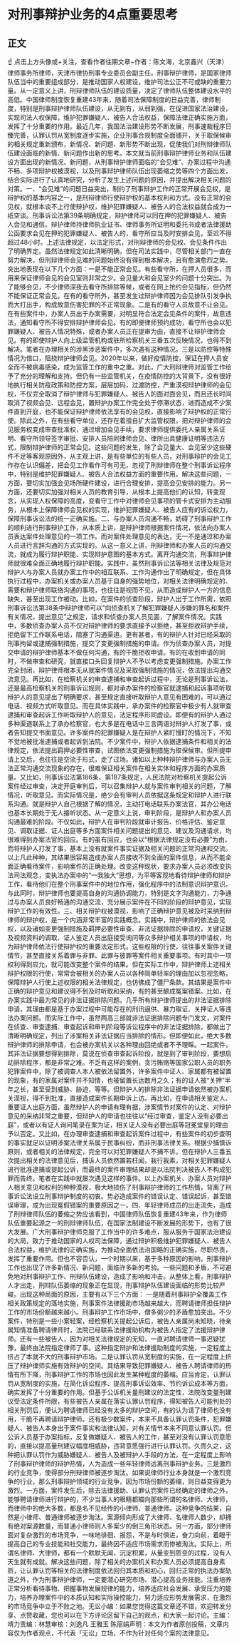# 对刑事辩护业务的4点重要思考
## 正文
☝ 点击上方头像或+关注，查看作者往期文章~作者：陈文海，北京鑫兴（天津）律师事务所律师，天津市律协刑事专业委员会副主任。刑事辩护律师，是国家律师队伍当中的重要组成部分，是推动国家人权建设，维护司法公正不可或缺的重要力量。从一定意义上讲，刑辩律师队伍的建设质量，决定了律师队伍整体建设水平的高低。中国律师制度恢复重建43年来，随着司法保障制度的日益完善，律师制度，特别是刑事辩护律师队伍建设，从无到有，从弱到强，在促进国家法治建设，实现司法人权保障，维护犯罪嫌疑人、被告人合法权益，保障法律正确实施方面，发挥了十分重要的作用。最近几年，我国法治建设形势不断发展，刑事速裁程序日臻完善，认罪认罚从宽制度逐步实施，企业刑事合规制度全面铺开，关于取保候审的相关规定重新颁布，新情况、新问题、新形势不断出现，促使我们对刑辩律师队伍建设面临的新情、新问题作出新的思考。本文就当前刑事辩护律师业务和队伍建设方面出现的新情况、新问题，从刑事辩护律师面临的“会见难”、办案过程中沟通不畅、多项辩护权被漠视，以及刑事辩护律师队伍出现萎缩之势等四个方面出发，结合实际进行了认真地研究，分析了发生上述问题的原因，并提出解决相关问题的对策。一、“会见难”的问题日益突出，制约了刑事辩护工作的正常开展会见权，是辩护权的基本内容之一，是刑辩律师行使辩护权的基本权利和方式。没有正常的会见权，就根本谈不上行使辩护权，维护犯罪嫌疑人、被告人的合法权益就会成为一纸空谈。刑事诉讼法第39条明确规定，辩护律师可以同在押的犯罪嫌疑人、被告人会见和通信。辩护律师持律师执业证书、律师事务所证明和委托书或者法律援助公函要求会见在押的犯罪嫌疑人、被告人的，看守所应当及时安排会见，至迟不得超过48小时。上述法律规定，以法定形式，对刑辩律师的会见权、会见条件作出了明确界定。虽然法律规定如此清晰明确，但在司法实践中，尽管相关部门一直在努力解决，但刑辩律师会见难的问题始终没有得到根本解决，且有愈演愈烈之势。突出地表现在以下几个方面：一是不能正常会见。有些看守所，在押人员很多，而用来保证律师会见的会见室则非常之少。会见量大和会见室少的问题十分突出。为了能够会见，不少律师深夜去看守所排除等候，或者在网上抢约会见指标，但仍然不能保证正常会见。在有的看守所外，甚至发生过辩护律师因为会见排队引发争执而大打出手，构成故意伤害犯罪的不正常现象。二是有的看守人员故意不让会见。在有些案件中，办案人员出于办案需要，对明显符合法定会见条件的案件，故意违法，通知看守所不得安排辩护律师会见。有的即便律师预约成功，看守所也会以犯罪嫌疑人、被告人情况特殊，或者办案人员正在提审为由，直接不让辩护律师会见。有的即使辩护人向上级监管机构或驻所检察机关三番五次反映情况，也得不到解决。笔者在办理相关的涉黑涉恶案件中，多次遇有这种情况。三是以防控等特殊情况为借口，阻挠辩护律师会见。2020年以来，做好疫情防控，保证在押人员安全而不被病毒感染，成为监管工作的重中之重。对此，广大刑辩律师对监管工作给予了充分的理解和支持。但仍有一些监管机关，在疫情防控的大背景下，没有很好地执行相关防疫政策和防控方案，层层加码，过渡防控，严重漠视辩护律师的会见权，不仅完全取消了辩护律师与犯罪嫌疑人、被告人的面对面会见，而且还长时间取消了视频会见、远程会见，置辩护办案工作完全处于停滞状态，进而造成不少案件直到开庭，也不能保证辩护律师依法享有的会见权，直接影响了辩护权的正常行使。除此之外，在有些看守单位，还存在着擅自扩大监管权限，把对辩护律师的会见服务权变成审查批准权，通过增加会见手续，要求律师提供委托人亲属关系证明、看守所领导签字审批、安排人员陪同律师会见、律所出具健康证明等违法方式，限制辩护律师的正常会见。这些问题的发生，除了会见量大、会见室少这些硬件不足等客观原因外，从主观上讲，是有些单位的有些人员，对刑事辩护的会见工作存在认识偏差，把会见工作看作可有可无，忽视了刑辩律师在整个刑事诉讼程序中，特别是维护犯罪嫌疑人、被告人合法权益方面的重要作用。解决这些问题，一方面，要切实加强会见场所硬件建设，进行合理安排，提高会见安排的能力。另一方面，还要切实加强对相关人员的教育引导，从根本上提高他们的认知，转变观念，从实现人权保障的高度，变看守工作中对律师会见事项的管卡式安排为主动服务，从根本上保障律师会见权的实现，维护犯罪嫌疑人、被告人应有的诉讼权力，保障刑事诉讼法的统一正确实施。二、与办案人员沟通不畅，妨碍了刑事辩护工作的顺利进行刑事辩护工作，从本质上讲，是辩护律师根据案件情况，依法向办案人员表达案件处理意见的一项工作。而对案件处理意见的表达，无一不是通过和办案人员进行言辞沟通的方式实现的。从这一意义上讲，刑辩律师和办案人员的沟通交流，就成为履行辩护职能、实现辩护意图的基本方式。离开沟通交流，刑事辩护律师就很难全面正确地履行辩护职能。实践中，虽然刑事诉讼法等相关法律及规范对辩护人与办案人员就办案工作中的相互联系、工作沟通作出了明确规定，但在具体执行过程中，办案机关或办案人员基于自身的强势地位，对相关法律明确规定的、需要和辩护律师联络沟通的事项，也往往是视而不见，从而造成辩护人一方的信息缺失，甚至出现工作被动。比如，在案件的侦查阶段，辩护人出于工作所需，依照刑事诉讼法第38条中辩护律师可以“向侦查机关了解犯罪嫌疑人涉嫌的罪名和案件有关情况，提出意见”之规定，请求和侦查办案人员见面，了解案件情况。实践中，多数侦查办案人员不仅对辩护律师的要求直接予以拒绝，甚至拒收辩护手续，拒绝留下工作联系电话，阻塞了沟通渠道。更有甚者，有的辩护人针对已经采取的刑事拘留或逮捕强制措施，提交了变更强制措施的申请。作为侦查办案人员，对提交申请的辩护律师基本不做任何沟通，有的干脆拒收申请。有的在收到申请的同时，不做审查和研究，就直接口头回复辩护人不予以考虑变更强制措施。办案工作完全封闭，辩护律师根本无从就案件情况及采取强制措施的情况，依法提出沟通交流意见。再比如，在检察机关的审查逮捕和审查起诉过程中，无论是刑事诉讼法，还是最高检察机关的刑事诉讼规则，都对承办案件的检察官就逮捕和起诉事项听取辩护人的意见提出了明确要求，甚至规定直接听取辩护人意见有困难的，可以通过电话、视频方式听取意见。而在具体实践中，承办案件的检察官中极少有人就审查逮捕和审查起诉工作听取辩护人的意见，法定程序形同虚设。即便有的辩护人通过多种渠道联系上了承办检察官，也大多是在电话中三言两语对辩护人打发了事，或者告知提交书面意见。许多案件的犯罪嫌疑人是在辩护人紧盯慢盯的情况下，不知不觉地被批准逮捕或者起诉到法院。不少案件中，辩护人依据逮捕条件和相关的法律规定，依法提出羁押必要性审查，试图依法变更强制措施为取保候审。但所提申请上交后，也往往是空流于形式，走了过场。诸如以上种种辩护律师与办案人员无法正常沟通交流现象的存在，很难保证相关案件在相关实体和程序方面的办案质量。又比如，刑事诉讼法第186条、第187条规定，人民法院对检察机关提起公诉案件经过审查，决定开庭审判后，可以召集辩护人就与案件审判相关的问题，了解情况，听取意见。而实际情况是，绝少会有审判人员依据这条规定和辩护人进行联系沟通。就是辩护人自己根据了解的情况，主动打电话联系办案法官，其办公电话也基本长期处于无人接听状态。从一定意义上说，审判阶段，是辩护人和办案人员沟通最难的阶段。不仅如此，辩护人在审判阶段就审计报告、价格评估、鉴定意见、调取证据、证人出庭等多方面案件相关问题提出的意见、建议及沟通请求，均很难得到办案法官的回应。有的虽有回应，也会以“根据法律规定没有必要”为由，而将辩护人打发了事，基本上没有就案件事实证据及相关问题的正常沟通和交流。以上凡此种种，其结果很容易造成办案人员接收不到全面的案件信息，从而不能全面正确看待案件，影响案件的正确处理。改变这种现状，要求办案人员必须改变执法司法观念，变执法办案中的“一我独大”思想，为平等客观地看待辩护律师和辩护工作，看待他们在整个刑事案件中的地位作用，强化程序中的法制意识辩护意识。与此同时，辩护律师也要提高自身的沟通协调能力，特别是文字沟通能力，力争通过与办案人员良好畅通的沟通交流，充分展示案件在不同的阶段的辩护意见，实现辩护工作的有效性。三、相关辩护权被漠视，影响了正确辩护意见被及时采纳刑辩律师的辩护权，是一个内涵非常丰富的实践概念。实践中，辩护律师的依法会见权，以及诸如变更强制措施及羁押必要性审查、非法证据排除的申请权，关键证据及视频资料的调取、证人鉴定人员出庭接受询问等众多辩护相关事项的申请权，均为辩护律师依法行使辩护权的重要法定形式。这些权限的行使，往往事关案件关键情节，甚至直接关系着罪与非罪、此罪与彼罪等案件相关重要事项。有时其中一项权利得到应允，就可能改变整个案件的结果。但在实际工作中，辩护律师上述相关辩护权限的行使，常常会被相关的办案人员以各种简单轻率的理由加以忽视忽略，保障辩护人行使上述权限的相关法律规定，也仿佛成了僵尸条款。其结果是案件中正确的辩护意见和建议得不到及时听取和采纳，有的甚至酿成冤案错案。比如，在办案实践中最为常见的非法证据排除问题。几乎所有辩护律师提出的非法证据排除申请，其理由都是基于办案过程中可能存在的刑讯逼供、暴力取证、关押证人等违法办案问题。而实际工作中，虽然两高三部就非法证据排除问题专门发文，对案件在侦查、审查逮捕、审查起诉和审判阶段等诉讼程序中的非法证据排除，都做出了清晰明确规定，列出了涉案相关非法证据应当排除的情形。但即便如此，绝大多数辩护律师的排除申请，也会被办案机关以各种理由回绝或者不予理睬。一起案件，其非法证据要想得到排除，莫说在侦查审查起诉阶段，就是到了审判阶段，要想启动排除程序，都是非常之难。不乏有这样的案例，贪污贿赂等国家公职人员的职务犯罪案件中，除了被调查人本人被依法留置外，许多案件中证人、家属都有被留置的现象，有的家属对案件并不知情，也被留置长达数月之久；有的证人被“关押”半年之长，甚至受到威胁、胁迫，等等。但辩护人的排除非法证据申请依然被办案机关漠视，得不到批准，直接造成案件长期申诉上访。再比如，在申请相关鉴定人、重要证人出庭方面，虽然辩护人的申请有理有据，涉案情节对案件的认定、对辩护意见的采纳非常之重要，但辩护人的申请也往往以“经过审查，鉴定人没有必要出庭”，或者以有证人询问笔录在案为证，相关证人没有必要出庭等冠冕堂皇的理由予以否定。又比如，在办理审查逮捕和审查起诉案件过程中，有些案件的初步查明的事实就足以证明涉案法律关系属于民事纠纷，而非刑事法律关系。根据少捕慎诉原则，或者相关的法律规定，完全可以对犯罪嫌疑人不捕不诉。但在辩护人三番五次提出相关的法律意见后，捕诉人员依然置若枉闻，我行我素，对相关犯罪嫌疑人进行批准逮捕或提起公诉，而最终的案件审理结果却是以法院判决被告人不构成犯罪而告终。笔者在实践中就屡次遇见这样的事件。以上办案机关、办案人员对辩护人相关意见和权利的种种漠视，极大地损伤了刑事辩护律师的工作热情，背离了刑事诉讼法设立刑事辩护制度的初衷。势必造成案件的错误认定、错误起诉，甚至错误审理，成为出现冤假错案的重要原因之一。四、年轻律师成员的出走流失，造成了刑辩律师队伍的萎缩之势应该看到，中国律师队伍恢复重建43年来，作为律师队伍重要起源之一的刑辩律师队伍，在国家法制建设不断发展的形势下，也有了很大发展。广大刑事辩护律师克服了工作当中的许多难点，服从服务于国家法治建设的大局，致力于推动国家的人权司法保障，通过辩护积极维护犯罪嫌疑人、被告人合法权益，维护法律的正确实施，为推动全面依法治国略的正确实施，尽职尽责，发挥了重要作用。但也不容否认，一个时期以来，基于多种原因的影响，刑事辩护工作也出现了许多新情况、新问题，面临许多新的考验。一些问题和矛盾，不可避免地对刑事辩护工作、刑辩队伍建设，造成了影响和冲击。从整体上看，刑事辩护人才出走，刑辩队伍萎缩的现象正在显现，刑事辩护队伍建设面临的形势比较严峻。出现这种局面的原因，主要有以下三个方面： 一是随着刑事辩护全覆盖工作相关政策规定的落地实施，刑事案件法律援助市场越来越大，而聘请律师担任辩护工作的市场份额越来越小。刑事辩护工作市场中，僧多粥少的矛盾愈加突出。不少案件，特别是一些小案轻案，经检察机关提起公诉后，被告人亲属尚未知晓，待亲属知情准备聘请律师时，法院已经联系法律援助机构为被告人指定了法援辩护律师。还有一些被告人，因为对相关法律规定的无知，一直对聘请律师一事迟疑犹豫，最终由法院指定律师了事。这种指定辩护和法律援助制度的实施，一定程度上挤占了本就不大的刑事辩护市场。二是认罪认罚从宽制度的实施，在一定程度上挤压了辩护律师实施有效辩护的空间。其结果导致犯罪嫌疑人、被告人聘请律师的热情有所下降，刑事辩护工作的市场也因此发生某种程度的萎缩。应当肯定，认罪认罚从宽制度的实施，在简化诉讼程序、提高刑事诉讼效率、节约诉讼成本等方面，确实发挥了十分重要的作用。但基于公诉机关量刑建议的法定性，法院改变量刑建议受法定条件所限，有些被告人亲属在落实认罪认罚程序，得知被告人可能判处的相关刑罚后，便认为聘请律师已经没有太多的辩护空间，有的认为请了律师也没有用，干脆不再聘请辩护律师。还有极少数案件，本来不具备认罪认罚条件，犯罪嫌疑人、被告人本身出于案件事实和法律认知，对有关情节本来不同意认罪认罚。但公诉人员基于办案指标，反复做嫌疑人、被告人的工作，甚至对没有认罪认罚意愿的，直接以提高量刑建议幅度相威胁，违背意愿强行进行认罪认罚。久而久之，这种把认罪认罚作为威胁嫌疑人、被告人及被辩护人手段的方法，在一定程度上影响了刑事辩护律师的辩护热情，人为造成一些年轻律师远离刑事辩护业务。三是激烈的行业竞争，使得部分刑辩律师被逐步淘汰。如果说律师行业本身就是一个激烈竞争的行业，那么刑事辩护领域的行业竞争，因为市场份额的萎缩，则日益变得更为激烈。一方面，案件发生后，除去法律援助、认罪认罚案件已经确定的律师之外，能够聘请律师进行辩护的，不少当事人的眼睛都瞄向那些所谓的名律师、大律师，而律师中的绝大多数，都是名不见经传的小律师、普通律师。这种竞争的结果，自然是小律师、普通律师被逐步淘汰。案源倾向形成了大律师、名律师人数少，却拥有绝对案源数量，而普通小律师则人多案少的倒三角形状态。另一方面，部分律师面对复杂激烈的市场竞争，一味地徘徊、报怨，不是与时俱进，奋力向前，着眼于提高自己的专业技能和社交能力，最终因不适应市场需求而惨被淘汰。实际上，所谓名律师、大律师，都有一个默默无闻，沉淀积累，从量变到质变的过程，没有人天生就有成就。解决这些问题，除了相关的办案机关和办案人员必须提高自身素质，让认罪认罚等相关的法律制度依法回归其本质和初心，回归正常的执法办案轨道之外，作为刑事辩护律师，一定要潜心研究市场、潜心提高业务技能。注重培养正常分析看待事物、把握事物发展规律的能力，培养适应社会发展、承受压力的能力，培养办理案件中的本质认知和实际操控能力，努力适应形势发展需求，在激烈的市场竞争中立于不败之地。无讼小编：如果您觉得这篇文章还不错，欢迎转发分享、点赞收藏，您也可以在下方评论区留下自己的观点，和大家一起讨论。主编：靖力责编：林慧审核：刘逸凡 王雅玉 陈丽娟声明：本文为作者原创投稿，文章内容仅为作者观点，不代表「无讼」立场，不作为针对任何个案的法律意见。